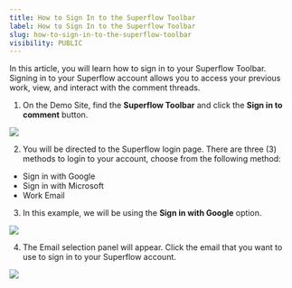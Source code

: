 ```yaml
---
title: How to Sign In to the Superflow Toolbar
label: How to Sign In to the Superflow Toolbar
slug: how-to-sign-in-to-the-superflow-toolbar
visibility: PUBLIC
---
```


In this article, you will learn how to sign in to your Superflow Toolbar. Signing in to your Superflow account allows you to access your previous work, view, and interact with the comment threads.

1. On the Demo Site, find the **Superflow Toolbar** and click the **Sign in to comment** button.

 
![](https://cdn.hashnode.com/res/hashnode/image/upload/v1733293298445/g8PdZqiDk.png?auto=format)
 

2. You will be directed to the Superflow login page. There are three (3) methods to login to your account, choose from the following method:
* Sign in with Google
* Sign in with Microsoft
* Work Email

3. In this example, we will be using the **Sign in with Google** option.

 
![](https://cdn.hashnode.com/res/hashnode/image/upload/v1733293316993/dPUS1XhSo.png?auto=format)
 

4. The Email selection panel will appear. Click the email that you want to use to sign in to your Superflow account.

 
![](https://cdn.hashnode.com/res/hashnode/image/upload/v1733293349095/GbvuZp9d-.png?auto=format)
 
